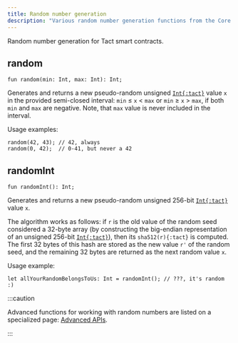 ```yaml
---
title: Random number generation
description: "Various random number generation functions from the Core library of Tact"
---
```


Random number generation for Tact smart contracts.

## random

```tact
fun random(min: Int, max: Int): Int;
```

Generates and returns a new pseudo-random unsigned [`Int{:tact}`][int] value `x` in the provided semi-closed interval: `min` $≤$ `x` $<$ `max` or `min` $≥$ `x` $>$ `max`, if both `min` and `max` are negative. Note, that `max` value is never included in the interval.

Usage examples:

```tact
random(42, 43); // 42, always
random(0, 42);  // 0-41, but never a 42
```

## randomInt

```tact
fun randomInt(): Int;
```

Generates and returns a new pseudo-random unsigned $256$-bit [`Int{:tact}`][int] value `x`.

The algorithm works as follows: if `r` is the old value of the random seed considered a $32$-byte array (by constructing the big-endian representation of an unsigned $256$-bit [`Int{:tact}`][int]), then its `sha512(r){:tact}` is computed. The first $32$ bytes of this hash are stored as the new value `r'` of the random seed, and the remaining $32$ bytes are returned as the next random value `x`.

Usage example:

```tact
let allYourRandomBelongsToUs: Int = randomInt(); // ???, it's random :)
```

:::caution

  Advanced functions for working with random numbers are listed on a specialized page: [Advanced APIs](/ref/core-advanced).

:::

[int]: /book/integers
